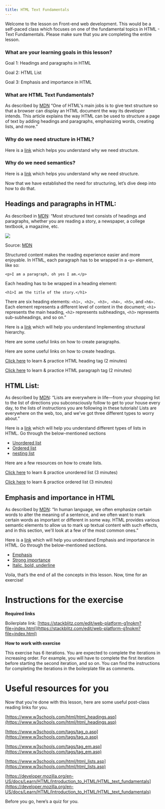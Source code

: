 ```yaml
---
title: HTML Text Fundamentals
---
```





Welcome to the lesson on Front-end web development. This would be a self-paced class which focuses on one of the fundamental topics in HTML - Text Fundamentals. Please make sure that you are completing the entire lesson.


### What are your learning goals in this lesson?

Goal 1: Headings and paragraphs in HTML

Goal 2: HTML List

Goal 3: Emphasis and importance in HTML

### What are HTML Text Fundamentals?

As described by [MDN](https://developer.mozilla.org/en-US/docs/Learn/HTML/Introduction_to_HTML/HTML_text_fundamentals) “One of HTML's main jobs is to give text structure so that a browser can display an HTML document the way its developer intends. This article explains the way HTML can be used to structure a page of text by adding headings and paragraphs, emphasizing words, creating lists, and more.”

### Why do we need structure in HTML?

Here is a [link](https://developer.mozilla.org/en-US/docs/Learn/HTML/Introduction_to_HTML/HTML_text_fundamentals#why_do_we_need_structure) which helps you understand why we need structure.

### Why do we need semantics?

Here is a [link](https://developer.mozilla.org/en-US/docs/Learn/HTML/Introduction_to_HTML/HTML_text_fundamentals#why_do_we_need_structure) which helps you understand why we need structure.

Now that we have established the need for structuring, let’s dive deep into how to do that.

## Headings and paragraphs in HTML:

As described in [MDN](https://developer.mozilla.org/en-US/docs/Learn/HTML/Introduction_to_HTML/HTML_text_fundamentals#the_basics_headings_and_paragraphs): “Most structured text consists of headings and paragraphs, whether you are reading a story, a newspaper, a college textbook, a magazine, etc.

![](https://lh5.googleusercontent.com/E7zKwnJKZLDmpB4l-oiXbc15mHRU_6i4WZcB2Vrv2fezqsVojWwmWF-Xdseo79V-ixcpGKw_PlqHtA0ezaR8qvMAAnor5PTtmnpDtJTyzHMVHjHFqQLs0evSNIfiRcBjaSeo0YrImoiWk0r5CQ)

Source: [MDN](https://developer.mozilla.org/en-US/docs/Learn/HTML/Introduction_to_HTML/HTML_text_fundamentals/newspaper_small.jpg)

Structured content makes the reading experience easier and more enjoyable.
In HTML, each paragraph has to be wrapped in a `<p>` element, like so:
 

    <p>I am a paragraph, oh yes I am.</p>

Each heading has to be wrapped in a heading element:

    <h1>I am the title of the story.</h1>

  

There are six heading elements: `<h1>, <h2>, <h3>, <h4>, <h5>`, and `<h6>.` Each element represents a different level of content in the document; `<h1>` represents the main heading, `<h2>` represents subheadings, `<h3>` represents sub-subheadings, and so on.”

Here is a [link](https://developer.mozilla.org/en-US/docs/Learn/HTML/Introduction_to_HTML/HTML_text_fundamentals#implementing_structural_hierarchy) which will help you understand Implementing structural hierarchy.



Here are some useful links on how to create paragraphs.
<Youtube videoId="H519o8BvpQA" start="0" end="170" />

Here are some useful links on how to create headings.

[Click here](https://www.freecodecamp.org/learn/responsive-web-design/basic-html-and-html5/headline-with-the-h2-element) to learn & practice HTML heading tag (2 minutes)
<!-- [Click here](https://youtu.be/H519o8BvpQA) to watch a video on HTML paragraph tag (5 minutes) -->

[Click here](https://www.freecodecamp.org/learn/responsive-web-design/basic-html-and-html5/inform-with-the-paragraph-element) to learn & practice HTML paragraph tag (2 minutes)

## HTML List:

As described by [MDN](https://developer.mozilla.org/en-US/docs/Learn/HTML/Introduction_to_HTML/HTML_text_fundamentals#lists): “Lists are everywhere in life—from your shopping list to the list of directions you subconsciously follow to get to your house every day, to the lists of instructions you are following in these tutorials! Lists are everywhere on the web, too, and we've got three different types to worry about.”

  

Here is a [link](https://developer.mozilla.org/en-US/docs/Learn/HTML/Introduction_to_HTML/HTML_text_fundamentals#lists) which will help you understand different types of lists in HTML. Go through the below-mentioned sections 

- [Unordered list](https://developer.mozilla.org/en-US/docs/Learn/HTML/Introduction_to_HTML/HTML_text_fundamentals#unordered)
- [Ordered list](https://developer.mozilla.org/en-US/docs/Learn/HTML/Introduction_to_HTML/HTML_text_fundamentals#ordered)
- [nesting list](https://developer.mozilla.org/en-US/docs/Learn/HTML/Introduction_to_HTML/HTML_text_fundamentals#nesting_lists)


<!-- [Click here](https://www.youtube.com/watch?v=kUMe1FH4CHE&t=2985s) to watch a video on lists (watch from 00:49:00 to 00:59:00) (10 minutes) -->

<Youtube videoId="kUMe1FH4CHE" start="2985" end="3540" />

Here are a few resources on how to create lists.

[Click here](https://www.freecodecamp.org/learn/responsive-web-design/basic-html-and-html5/create-a-bulleted-unordered-list) to learn & practice unordered list (3 minutes)

[Click here](https://www.freecodecamp.org/learn/responsive-web-design/basic-html-and-html5/create-an-ordered-list) to learn & practice ordered list (3 minutes)

## Emphasis and importance in HTML

As described by [MDN](https://developer.mozilla.org/en-US/docs/Learn/HTML/Introduction_to_HTML/HTML_text_fundamentals#emphasis_and_importance): “In human language, we often emphasize certain words to alter the meaning of a sentence, and we often want to mark certain words as important or different in some way. HTML provides various semantic elements to allow us to mark up textual content with such effects, and in this section, we'll look at a few of the most common ones.”

Here is a [link](https://developer.mozilla.org/en-US/docs/Learn/HTML/Introduction_to_HTML/HTML_text_fundamentals#emphasis_and_importance) which will help you understand Emphasis and importance in HTML. Go through the below-mentioned sections. 
- [Emphasis](https://developer.mozilla.org/en-US/docs/Learn/HTML/Introduction_to_HTML/HTML_text_fundamentals#emphasis)
- [Strong importance](https://developer.mozilla.org/en-US/docs/Learn/HTML/Introduction_to_HTML/HTML_text_fundamentals#strong_importance)
- [Italic, bold, underline](https://developer.mozilla.org/en-US/docs/Learn/HTML/Introduction_to_HTML/HTML_text_fundamentals#italic_bold_underline)

Voila, that’s the end of all the concepts in this lesson. Now, time for an exercise!

# Instructions for the exercise

**Required links**

Boilerplate link: [https://stackblitz.com/edit/web-platform-g1nokm?file=index.html](https://stackblitz.com/edit/web-platform-g1nokm?file=index.html)

**How to work with exercise**

This exercise has 6 iterations. You are expected to complete the iterations in increasing order. For example, you will have to complete the first iteration before starting the second iteration, and so on. You can find the instructions for completing the iterations in the boilerplate file as comments.

# Useful resources for you

Now that you’re done with this lesson, here are some useful post-class reading links for you.

[https://www.w3schools.com/html/html_headings.asp](https://www.w3schools.com/html/html_headings.asp)

[https://www.w3schools.com/tags/tag_p.asp](https://www.w3schools.com/tags/tag_p.asp)

[https://www.w3schools.com/tags/tag_em.asp](https://www.w3schools.com/tags/tag_em.asp)

[https://www.w3schools.com/html/html_lists.asp](https://www.w3schools.com/html/html_lists.asp)

[https://developer.mozilla.org/en-US/docs/Learn/HTML/Introduction_to_HTML/HTML_text_fundamentals](https://developer.mozilla.org/en-US/docs/Learn/HTML/Introduction_to_HTML/HTML_text_fundamentals)

Before you go, here’s a quiz for you.
